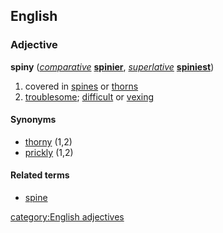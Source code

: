 ==English==
===Adjective===
'''spiny''' (''[[comparative]]'' '''[[spinier]]''', ''[[superlative]]'' '''[[spiniest]]''')
#covered in [[spines]] or [[thorns]]
#[[troublesome]]; [[difficult]] or [[vexing]]

====Synonyms====
*[[thorny]] (1,2)
*[[prickly]] (1,2)

====Related terms====
*[[spine]]

[[category:English adjectives]]